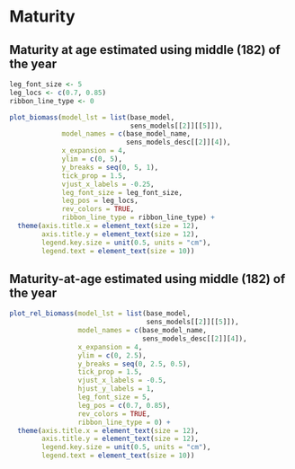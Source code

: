 # Maturity

## Maturity at age estimated using middle (182) of the year

```r

leg_font_size <- 5
leg_locs <- c(0.7, 0.85)
ribbon_line_type <- 0

plot_biomass(model_lst = list(base_model,
                              sens_models[[2]][[5]]),
             model_names = c(base_model_name,
                             sens_models_desc[[2]][4]),
             x_expansion = 4,
             ylim = c(0, 5),
             y_breaks = seq(0, 5, 1),
             tick_prop = 1.5,
             vjust_x_labels = -0.25,
             leg_font_size = leg_font_size,
             leg_pos = leg_locs,
             rev_colors = TRUE,
             ribbon_line_type = ribbon_line_type) +
  theme(axis.title.x = element_text(size = 12),
        axis.title.y = element_text(size = 12),
        legend.key.size = unit(0.5, units = "cm"),
        legend.text = element_text(size = 10))
```


## Maturity-at-age estimated using middle (182) of the year

```r
plot_rel_biomass(model_lst = list(base_model,
                                  sens_models[[2]][[5]]),
                 model_names = c(base_model_name,
                                 sens_models_desc[[2]][4]),
                 x_expansion = 4,
                 ylim = c(0, 2.5),
                 y_breaks = seq(0, 2.5, 0.5),
                 tick_prop = 1.5,
                 vjust_x_labels = -0.5,
                 hjust_y_labels = 1,
                 leg_font_size = 5,
                 leg_pos = c(0.7, 0.85),
                 rev_colors = TRUE,
                 ribbon_line_type = 0) +
  theme(axis.title.x = element_text(size = 12),
        axis.title.y = element_text(size = 12),
        legend.key.size = unit(0.5, units = "cm"),
        legend.text = element_text(size = 10))
```

